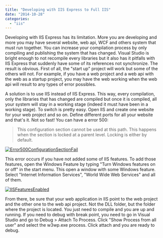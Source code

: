 ```yaml
---
title: "Developing with IIS Express to Full IIS"
date: "2014-10-28"
categories: 
  - "iis"
---
```


Developing with IIS Express has its limitation. More you are developing and more you may have several website, web api, WCF and others system that must run together. You can increase your compilation process by only compiling and publishing the system that has changed. Visual Studio is bright enough to not recompile every libraries but it also has it pitfalls with IIS Express that suddenly have some of its references not synchronize. The result is obvious. First of all, the "start up" project will work but some of the others will not. For example, if you have a web project and a web api with the web as a startup project, you may have the web working when the web api will result to any types of error possibles.

A solution is to use IIS instead of IIS Express. This way, every compilation, only the libraries that has changed are compiled but once it is compiled, all your system will stay in a working stage (indeed it must have been in a working stage). To switch is pretty easy. Open IIS and create one website for your web project and so on. Define different ports for all your website and that's it. Not so fast! You can have a error 500:

> This configuration section cannot be used at this path. This happens when the section is locked at a parent level. Locking is either by default.

[![Error500ConfigurationSectionFail](http://patrickdesjardins.com/blog/wp-content/uploads/2014/08/Error500ConfigurationSectionFail-400x142.png)](http://patrickdesjardins.com/blog/developing-with-iis-express-to-full-iis/error500configurationsectionfail)

This error occurs if you have not added some of IIS features. To add those features, open the Windows Feature by typing "Turn Windows features on or off" in the start menu. This open a window with some Windows feature. Select "Internet Information Services", "World Wide Web Services" and all of them.

[![IISFeaturesEnabled](http://patrickdesjardins.com/blog/wp-content/uploads/2014/08/IISFeaturesEnabled.png)](http://patrickdesjardins.com/blog/developing-with-iis-express-to-full-iis/iisfeaturesenabled)

From there, be sure that your web application in IIS point to the web project and the other one to the web api project. Not the DLL folder, but the folder where the project is located. You just need to compile and you are up and running. If you need to debug with break point, you need to go in Visual Studio and go to Debug > Attach To Process. Click "Show Process from all user" and select the w3wp.exe process. Click attach and you are ready to debug.
